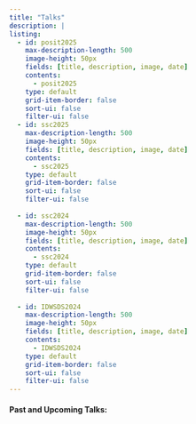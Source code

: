 ```yaml
---
title: "Talks"
description: |
listing:
  - id: posit2025
    max-description-length: 500
    image-height: 50px
    fields: [title, description, image, date]
    contents: 
      - posit2025
    type: default
    grid-item-border: false
    sort-ui: false
    filter-ui: false
  - id: ssc2025
    max-description-length: 500
    image-height: 50px
    fields: [title, description, image, date]
    contents: 
      - ssc2025
    type: default
    grid-item-border: false
    sort-ui: false
    filter-ui: false
    
  - id: ssc2024
    max-description-length: 500
    image-height: 50px
    fields: [title, description, image, date]
    contents: 
      - ssc2024
    type: default
    grid-item-border: false
    sort-ui: false
    filter-ui: false
    
  - id: IDWSDS2024
    max-description-length: 500
    image-height: 50px
    fields: [title, description, image, date]
    contents: 
      - IDWSDS2024
    type: default
    grid-item-border: false
    sort-ui: false
    filter-ui: false
---
```


#### Past and Upcoming Talks:

::: {#posit2025}
:::
::: {#ssc2025}
:::
::: {#ssc2024}
:::
::: {#IDWSDS2024}
:::
